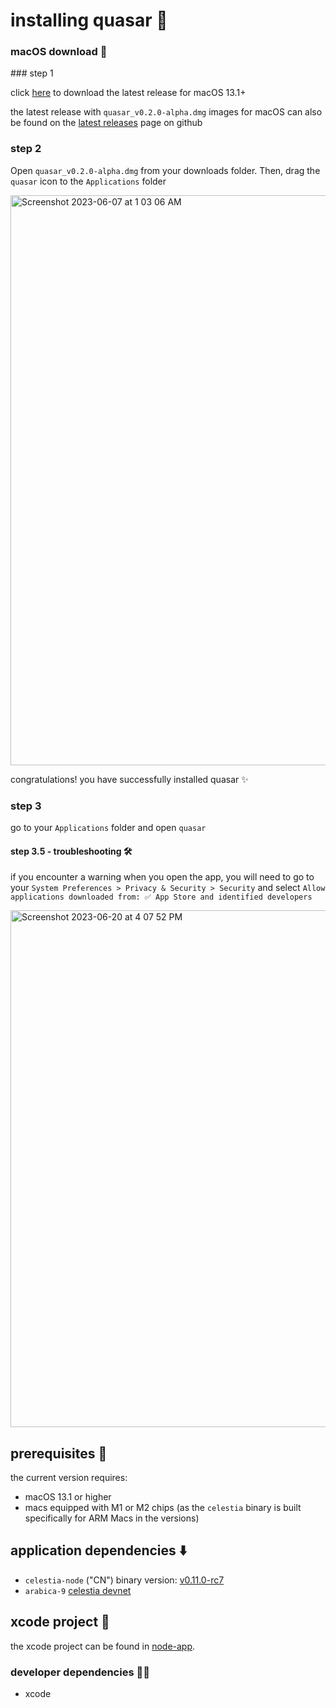 # installing quasar 🚀

### macOS download 💾

 
<Steps>
### step 1

click [here](https://github.com/jcstein/node-app/releases/download/quasar_v0.2.0-alpha_CN-v0.11.0-rc7_Arabica/quasar_v0.2.0-alpha.dmg) to download the latest release for macOS 13.1+

the latest release with `quasar_v0.2.0-alpha.dmg`
images for macOS can also be found on the
[latest releases](https://github.com/jcstein/node-app/releases/latest) page on github

### step 2
 
Open `quasar_v0.2.0-alpha.dmg` from your downloads folder.
Then, drag the `quasar` icon to the `Applications` folder

<img width="912" alt="Screenshot 2023-06-07 at 1 03 06 AM" src="https://github.com/jcstein/node-app/assets/46639943/d5eee61f-bdbc-43da-85c0-b1b15b1af97b" />

congratulations! you have successfully installed quasar ✨

### step 3

go to your `Applications` folder and open `quasar`

#### step 3.5 - troubleshooting 🛠️

if you encounter a warning when you open the app, you will need to go to your
`System Preferences > Privacy & Security > Security` and select `Allow applications downloaded from: ✅ App Store and identified developers`

<img width="827" alt="Screenshot 2023-06-20 at 4 07 52 PM" src="https://github.com/jcstein/node-app/assets/46639943/4027fcb2-fad2-436a-a051-9cca6f5b9742" />
</Steps>

## prerequisites 🧱

the current version requires:

* macOS 13.1 or higher
* macs equipped with M1 or M2 chips (as the `celestia` binary is built specifically for ARM Macs in the 
versions)

## application dependencies ⬇️

* `celestia-node` ("CN") binary version: [v0.11.0-rc7](https://github.com/celestiaorg/celestia-node/releases/tag/v0.11.0-rc7)
* `arabica-9` [celestia devnet](https://docs.celestia.org/nodes/arabica-devnet/)

## xcode project 🔨

the xcode project can be found in [node-app](https://github.com/jcstein/node-app).

### developer dependencies 👩‍💻

* xcode
